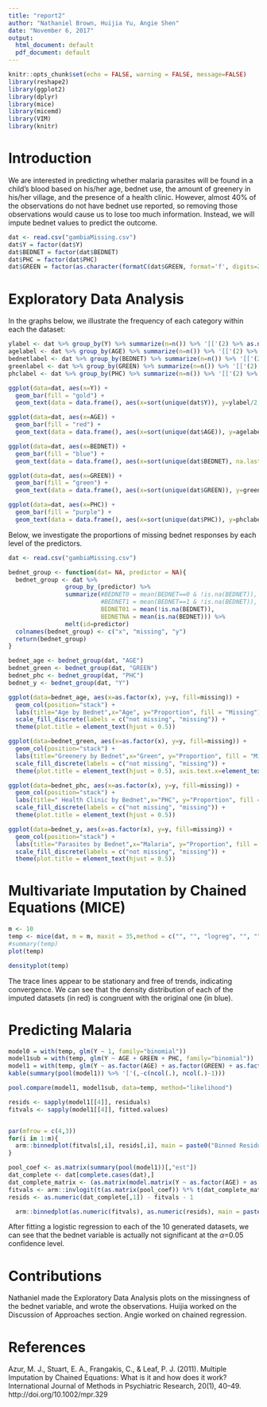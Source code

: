 ```yaml
---
title: "report2"
author: "Nathaniel Brown, Huijia Yu, Angie Shen"
date: "November 6, 2017"
output:
  html_document: default
  pdf_document: default
---
```


```r
knitr::opts_chunk$set(echo = FALSE, warning = FALSE, message=FALSE)
library(reshape2)
library(ggplot2)
library(dplyr)
library(mice)
library(micemd)
library(VIM)
library(knitr)
```

# Introduction

We are interested in predicting whether malaria parasites will be found in a child's blood based on his/her age, bednet use, the amount of greenery in his/her village, and the presence of a health clinic. However, almost 40% of the observations do not have bednet use reported, so removing those observations would cause us to lose too much information. Instead, we will impute bednet values to predict the outcome.


```r
dat <- read.csv("gambiaMissing.csv")
dat$Y = factor(dat$Y)
dat$BEDNET = factor(dat$BEDNET)
dat$PHC = factor(dat$PHC)
dat$GREEN = factor(as.character(formatC(dat$GREEN, format='f', digits=2)))

```


# Exploratory Data Analysis

In the graphs below, we illustrate the frequency of each category within each the dataset:

```r
ylabel <- dat %>% group_by(Y) %>% summarize(n=n()) %>% '[['(2) %>% as.numeric()
agelabel <- dat %>% group_by(AGE) %>% summarize(n=n()) %>% '[['(2) %>% as.numeric()
bednetlabel <- dat %>% group_by(BEDNET) %>% summarize(n=n()) %>% '[['(2) %>% as.numeric()
greenlabel <- dat %>% group_by(GREEN) %>% summarize(n=n()) %>% '[['(2) %>% as.numeric()
phclabel <- dat %>% group_by(PHC) %>% summarize(n=n()) %>% '[['(2) %>% as.numeric()

ggplot(data=dat, aes(x=Y)) + 
  geom_bar(fill = "gold") + 
  geom_text(data = data.frame(), aes(x=sort(unique(dat$Y)), y=ylabel/2, label=ylabel)) 

ggplot(data=dat, aes(x=AGE)) + 
  geom_bar(fill = "red") + 
  geom_text(data = data.frame(), aes(x=sort(unique(dat$AGE)), y=agelabel/2, label=agelabel))

ggplot(data=dat, aes(x=BEDNET)) + 
  geom_bar(fill = "blue") + 
  geom_text(data = data.frame(), aes(x=sort(unique(dat$BEDNET), na.last=TRUE), y=bednetlabel/2, label=bednetlabel))

ggplot(data=dat, aes(x=GREEN)) + 
  geom_bar(fill = "green") + 
  geom_text(data = data.frame(), aes(x=sort(unique(dat$GREEN)), y=greenlabel/2, label=greenlabel))

ggplot(data=dat, aes(x=PHC)) + 
  geom_bar(fill = "purple") + 
  geom_text(data = data.frame(), aes(x=sort(unique(dat$PHC)), y=phclabel/2, label=phclabel))

```


Below, we investigate the proportions of missing bednet responses by each level of the predictors.

```r
dat <- read.csv("gambiaMissing.csv")

bednet_group <- function(dat= NA, predictor = NA){
  bednet_group <- dat %>% 
                group_by_(predictor) %>% 
                summarize(#BEDNET0 = mean(BEDNET==0 & !is.na(BEDNET)), 
                          #BEDNET1 = mean(BEDNET==1 & !is.na(BEDNET)), 
                          BEDNET01 = mean(!is.na(BEDNET)),
                          BEDNETNA = mean(is.na(BEDNET))) %>%
                melt(id=predictor)
  colnames(bednet_group) <- c("x", "missing", "y")
  return(bednet_group)
}

bednet_age <- bednet_group(dat, "AGE")
bednet_green <- bednet_group(dat, "GREEN")
bednet_phc <- bednet_group(dat, "PHC")
bednet_y <- bednet_group(dat, "Y")

ggplot(data=bednet_age, aes(x=as.factor(x), y=y, fill=missing)) + 
  geom_col(position="stack") + 
  labs(title="Age by Bednet",x="Age", y="Proportion", fill = "Missing") + 
  scale_fill_discrete(labels = c("not missing", "missing")) +
  theme(plot.title = element_text(hjust = 0.5))

ggplot(data=bednet_green, aes(x=as.factor(x), y=y, fill=missing)) +
  geom_col(position="stack") + 
  labs(title="Greenery by Bednet",x="Green", y="Proportion", fill = "Missing") + 
  scale_fill_discrete(labels = c("not missing", "missing")) +
  theme(plot.title = element_text(hjust = 0.5), axis.text.x=element_text(size=5))

ggplot(data=bednet_phc, aes(x=as.factor(x), y=y, fill=missing)) + 
  geom_col(position="stack") +   
  labs(title=" Health Clinic by Bednet",x="PHC", y="Proportion", fill = "Missing") + 
  scale_fill_discrete(labels = c("not missing", "missing")) +
  theme(plot.title = element_text(hjust = 0.5))

ggplot(data=bednet_y, aes(x=as.factor(x), y=y, fill=missing)) + 
  geom_col(position="stack") +   
  labs(title="Parasites by Bednet",x="Malaria", y="Proportion", fill = "Missing") + 
  scale_fill_discrete(labels = c("not missing", "missing")) +
  theme(plot.title = element_text(hjust = 0.5))

```

# Multivariate Imputation by Chained Equations (MICE)

```r
m <- 10
temp <- mice(dat, m = m, maxit = 35,method = c("", "", "logreg", "", "", ""), print = FALSE)
#summary(temp)
plot(temp)
```

```r

densityplot(temp)

```

The trace lines appear to be stationary and free of trends, indicating convergence. We can see that the density distribution of each of the imputed datasets (in red) is congruent with the original one (in blue). 

# Predicting Malaria

```r
model0 = with(temp, glm(Y ~ 1, family="binomial"))
model1sub = with(temp, glm(Y ~ AGE + GREEN + PHC, family="binomial"))
model1 = with(temp, glm(Y ~ as.factor(AGE) + as.factor(GREEN) + as.factor(PHC) + as.factor(BEDNET), family="binomial"))
kable(summary(pool(model1)) %>% '['(,-c(ncol(.), ncol(.)-1)))

pool.compare(model1, model1sub, data=temp, method="likelihood")

resids <- sapply(model1[[4]], residuals)
fitvals <- sapply(model1[[4]], fitted.values)


par(mfrow = c(4,3))
for(i in 1:m){
  arm::binnedplot(fitvals[,i], resids[,i], main = paste0("Binned Residuals (m=",i,")"))
}

pool_coef <- as.matrix(summary(pool(model1))[,"est"])
dat_complete <- dat[complete.cases(dat),]
dat_complete_matrix <- (as.matrix(model.matrix(Y ~ as.factor(AGE) + as.factor(GREEN) + as.factor(PHC) + as.factor(BEDNET), data=dat_complete)))
fitvals <- arm::invlogit(t(as.matrix(pool_coef)) %*% t(dat_complete_matrix))
resids <- as.numeric(dat_complete[,1]) - fitvals - 1

  arm::binnedplot(as.numeric(fitvals), as.numeric(resids), main = paste0("Pooled Binned Residuals"))

```

After fitting a logistic regression to each of the 10 generated datasets, we can see that the bednet variable is actually not significant at the $\alpha$=0.05 confidence level.

# Contributions

Nathaniel made the Exploratory Data Analysis plots on the missingness of the bednet variable, and wrote the observations. Huijia worked on the Discussion of Approaches section. Angie worked on chained regression.

# References

Azur, M. J., Stuart, E. A., Frangakis, C., & Leaf, P. J. (2011). Multiple Imputation by Chained Equations: What is it and how does it work? International Journal of Methods in Psychiatric Research, 20(1), 40–49. http://doi.org/10.1002/mpr.329
